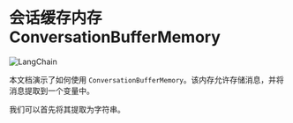 # 会话缓存内存 ConversationBufferMemory

![LangChain](https://pica.zhimg.com/50/v2-56e8bbb52aa271012541c1fe1ceb11a2_r.gif 'LangChain中文网')


本文档演示了如何使用 `ConversationBufferMemory`。该内存允许存储消息，并将消息提取到一个变量中。

我们可以首先将其提取为字符串。


<Example/>
